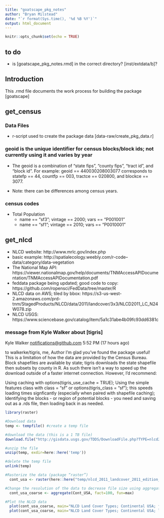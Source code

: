 ```yaml
---
title: "goatscape_pkg_notes"
author: "Bryan Milstead"
date: "`r format(Sys.time(), '%d %B %Y')`"
output: html_document
---
```


```r
knitr::opts_chunk$set(echo = TRUE)
```

## to do
* is [goatscape_pkg_notes.rmd] in the correct directory? [inst/extdata/b]?

## Introduction

This .rmd file documents the work process for building the package [goatscape]

## get_census

### Data Files
* r-script used to create the package data [data-raw/create_pkg_data.r]

### geoid is the unique identifier for census blocks/block ids; not currently using it and varies by year
* The geoid is a combination of "state fips", "county fips", "tract id", and "block id".  For example: geoid == 440030208003077 corresponds to statefp == 44, countfp == 003, tractce == 020800, and blockce == 3077.

* Note: there can be differences among census years.

### census codes
* Total Population
    - name == "sf3"; vintage == 2000; vars == "P001001"
    - name == "sf1"; vintage == 2010; vars == "P0010001"
    
## get_nlcd
* NLCD website: http://www.mrlc.gov/index.php
* basic example: http://spatialecology.weebly.com/r-code--data/category/data-vegetation
* The National Map API: https://viewer.nationalmap.gov/help/documents/TNMAccessAPIDocumentation/TNMAccessAPIDocumentation.pdf
* feddata package being updated; good code to copy: https://github.com/ropensci/FedData/tree/master/R
* NLCD data on AWS; tiled by bbox: https://s3-us-west-2.amazonaws.com/prd-tnm/StagedProducts/NLCD/data/2011/landcover/3x3/NLCD2011_LC_N24W078.zip
* NLCD USGS: https://www.sciencebase.gov/catalog/item/5a1c31abe4b09fc93dd6381c

### message from Kyle Walker about [tigris]

Kyle Walker <notifications@github.com>
5:52 PM (17 hours ago)

to walkerke/tigris, me, Author 
I'm glad you've found the package useful! This is a limitation of how the data are provided by the Census Bureau. Block shapefiles are available by state; tigris downloads the state shapefile then subsets by county in R. As such there isn't a way to speed up the download outside of a faster internet connection. However, I'd recommend:

Using caching with options(tigris_use_cache = TRUE);
Using the simple features class with class = "sf" or options(tigris_class = "sf"); this speeds loading times signficantly (especially when paired with shapefile caching);
Identifying the blocks - or region of potential blocks - you need and saving out as a .rds file, then loading back in as needed.


```r
library(raster)

#Download data
temp <- tempfile() #create a temp file

#download the data (this is a 1 TB file)
download.file("http://gisdata.usgs.gov/TDDS/DownloadFile.php?TYPE=nlcd2011&FNAME=nlcd_2011_landcover_2011_edition_2014_10_10.zip",temp)

#unzip the file
unzip(temp, exdir=here::here('temp'))

#delete the temp file
unlink(temp)

#Rasterize the data (package “raster”)
  cont_usa <- raster(here::here("temp/nlcd_2011_landcover_2011_edition_2014_10_10/nlcd_2011_landcover_2011_edition_2014_10_10.img"))

#Change the resolution of the data to decrease file size using aggregate()
  cont_usa_coarse <- aggregate(Cont_USA, fact=100, fun=max)

#Plot the NLCD data
  plot(cont_usa_coarse, main="NLCD Land Cover Types; Continental USA; full res", legend = FALSE, asp=1)
  plot(cont_usa_coarse, main="NLCD Land Cover Types; Continental USA; lower res", legend = FALSE, asp=1)
  
```




